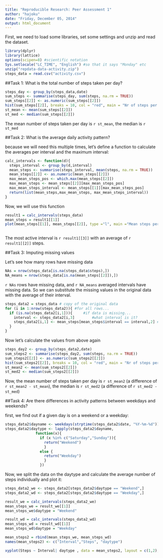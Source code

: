 ```yaml
---
title: "Reproducible Research: Peer Assessment 1"
author: "hajoku"
date: "Friday, December 05, 2014"
output: html_document
---
```


First, we need to load some libraries, set some settings and unzip and read the dataset.

```r
library(dplyr)
library(lattice)
options(scipen=8) #scientific notation
Sys.setlocale("LC_TIME", "English") #so that it says "Monday" etc 
unzip("repdata-data-activity.zip")
steps_data = read.csv("activity.csv")
```

##Task 1: What is the total number of steps taken per day?

```r
steps_day <- group_by(steps_data,date)
sum_steps <- summarise(steps_day, sum(steps, na.rm = TRUE))
sum_steps[[2]] <- as.numeric(sum_steps[[2]])
hist(sum_steps[[2]], breaks = 10, col = "red", main = "Nr of steps per day", xlab = "")
st_mean <- mean(sum_steps[[2]])
st_med <- median(sum_steps[[2]])
```

The mean number of steps taken per day is `r st_mean`, the median is `r st_med`

##Task 2: What is the average daily activity pattern?

because we will need this multiple times, let's define a function to calculate the averages per interval and the maximum interval:

```r
calc_intervals <- function(d){
  steps_interval <- group_by(d,interval)
  mean_steps <- summarise(steps_interval, mean(steps, na.rm = TRUE))
  mean_steps[[2]] <- as.numeric(mean_steps[[2]])
  max_mean_steps_pos <- which.max(mean_steps[[2]])
  max_mean_steps <- mean_steps[[2]][max_mean_steps_pos]
  max_mean_steps_interval <- mean_steps[[1]][max_mean_steps_pos]
  return(list(mean_steps,max_mean_steps, max_mean_steps_interval))
}
```

Now, we will use this function

```r
result1 = calc_intervals(steps_data)
mean_steps = result1[[1]]
plot(mean_steps[[1]], mean_steps[[2]], type ="l", main ="Mean steps per interval", xlab = "Interval", ylab ="Steps")
 
```

The most active interval is `r result1[[3]]` with an average of `r result1[[2]]` steps.

##Task 3: Imputing missing values

Let's see how many rows have missing data
```r
NAs = nrow(steps_data[is.na(steps_data$steps),])
NA_means = nrow(steps_data[is.na(mean_steps[[2]]),])
```

`r NAs` rows have missing data, and `r NA_means` averaged intervals have missing data. So we can substitute the missing values in the original data with the average of their interval.

```r
steps_data2 = steps_data # copy of the original data
for (i in 1:nrow(steps_data2)){ #for all rows...
  if (is.na(steps_data2[i,1])){     #if data is missing...
    interval <- steps_data2[i,3]        #what interval is it?
    steps_data2[i,1] <- mean_steps[mean_steps$interval == interval,2] #substitute NA with the mean from that interval
  }
}
```

Now let's calculate the values from above again

```r
steps_day2 <- group_by(steps_data2,date)
sum_steps2 <- summarise(steps_day2, sum(steps, na.rm = TRUE))
sum_steps2[[2]] <- as.numeric(sum_steps2[[2]])
hist(sum_steps2[[2]], breaks = 10, col = "red", main = "Nr of steps per day", xlab = "")
st_mean2 <- mean(sum_steps2[[2]])
st_med2 <- median(sum_steps2[[2]])
```

Now, the mean number of steps taken per day is `r st_mean2` (a difference of `r st_mean2 - st_mean`), the median is `r st_med2` (a difference of `r st_med2 - st_med`)

##Task 4: Are there differences in activity patterns between weekdays and weekends?

first, we find out if a given day is on a weekend or a weekday:
```r
steps_data2$dayname <- weekdays(strptime(steps_data2$date, "%Y-%m-%d"))
steps_data2$daytype <- lapply(steps_data2$dayname, 
              function(x){                   
                if (x %in% c("Saturday","Sunday")){
                  return("Weekend")
                  }
                else {
                  return("Weekday")
                  }
                })
```

Now, we split the data on the daytype and calculate the average number of steps individually and plot it:
```r
steps_data2_we <- steps_data2[steps_data2$daytype == "Weekend",]
steps_data2_wd <- steps_data2[steps_data2$daytype == "Weekday",]

result_we = calc_intervals(steps_data2_we)
mean_steps_we = result_we[[1]]
mean_steps_we$daytype = "Weekend"

result_wd = calc_intervals(steps_data2_wd)
mean_steps_wd = result_wd[[1]]
mean_steps_wd$daytype = "Weekday"

mean_steps2 = rbind(mean_steps_we, mean_steps_wd)
names(mean_steps2) <- c("Interval","Steps", "daytype")

xyplot(Steps ~ Interval| daytype , data = mean_steps2, layout = c(1,2), type="l")
```